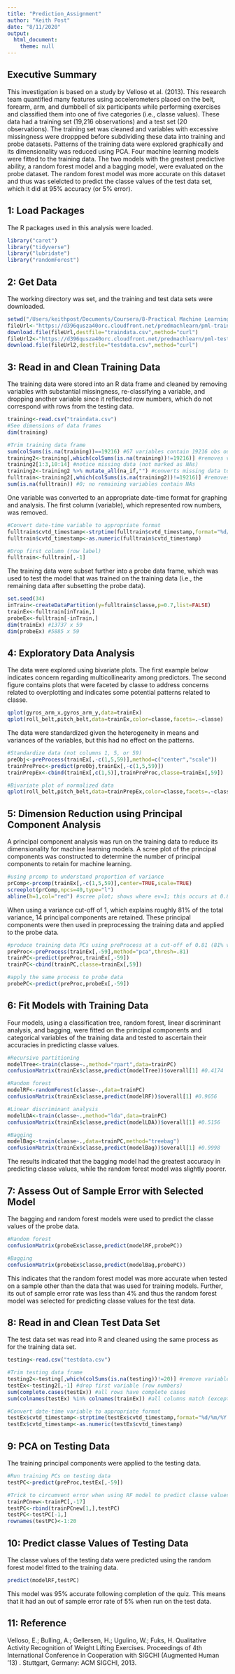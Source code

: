 ```yaml
---
title: "Prediction_Assignment"
author: "Keith Post"
date: "8/11/2020"
output:
  html_document: 
    theme: null
---
```


## Executive Summary
This investigation is based on a study by Velloso et al. (2013). This research team quantified many features using accelerometers placed on the belt, forearm, arm, and dumbbell of six participants while performing exercises and classified them into one of five categories (i.e., classe values). These data had a training set (19,216 observations) and a test set (20 observations). The training set was cleaned and variables with excessive missingness were droppped before subdividing these data into training and probe datasets. Patterns of the training data were explored graphically and its dimensionality was reduced using PCA. Four machine learning models were fitted to the training data. The two models with the greatest predictive ability, a random forest model and a bagging model, were evaluated on the probe dataset. The random forest model was more accurate on this dataset and thus was selelcted to predict the classe values of the test data set, which it did at 95% accuracy (or 5% error). 

## 1: Load Packages
The R packages used in this analysis were loaded.
```r
library("caret")
library("tidyverse")
library("lubridate")
library("randomForest")
```

## 2: Get Data 
The working directory was set, and the training and test data sets were downloaded.
```r
setwd("/Users/keithpost/Documents/Coursera/8-Practical Machine Learning/MachineLearning_PredAssign")
fileUrl<-"https://d396qusza40orc.cloudfront.net/predmachlearn/pml-training.csv"
download.file(fileUrl,destfile="traindata.csv",method="curl")
fileUrl2<-"https://d396qusza40orc.cloudfront.net/predmachlearn/pml-testing.csv"
download.file(fileUrl2,destfile="testdata.csv",method="curl")
```

## 3: Read in and Clean Training Data
The training data were stored into an R data frame and cleaned by removing variables with substantial missingness, re-classifying a variable, and dropping another variable since it reflected row numbers, which do not correspond with rows from the testing data.
```r
training<-read.csv("traindata.csv")
#See dimensions of data frames
dim(training)

#Trim training data frame
sum(colSums(is.na(training))==19216) #67 variables contain 19216 obs out of 19622 obs with NAs
training2<-training[,which(colSums(is.na(training))!=19216)] #removes variables with excess missingness and stores into new data frame
training2[1:3,10:14] #notice missing data (not marked as NAs)
training2<-training2 %>% mutate_all(na_if,"") #converts missing data to NAs
fulltrain<-training2[,which(colSums(is.na(training2))!=19216)] #removes variables with excess NAs
sum(is.na(fulltrain)) #0; no remaining variables contain NAs
```

One variable was converted to an appropriate date-time format for graphing and analysis. The first column (variable), which represented row numbers, was removed.
```r
#Convert date-time variable to appropriate format
fulltrain$cvtd_timestamp<-strptime(fulltrain$cvtd_timestamp,format="%d/%m/%Y %H:%M")
fulltrain$cvtd_timestamp<-as.numeric(fulltrain$cvtd_timestamp)

#Drop first column (row label)
fulltrain<-fulltrain[,-1]
```

The training data were subset further into a probe data frame, which was used to test the model that was trained on the training data (i.e., the remaining data after subsetting the probe data).
```r
set.seed(34)
inTrain<-createDataPartition(y=fulltrain$classe,p=0.7,list=FALSE)
trainEx<-fulltrain[inTrain,]
probeEx<-fulltrain[-inTrain,]
dim(trainEx) #13737 x 59
dim(probeEx) #5885 x 59
```


## 4: Exploratory Data Analysis
The data were explored using bivariate plots. The first example below indicates concern regarding multicollinearity among predictors. The second figure contains plots that were faceted by classe to address concerns related to overplotting and indicates some potential patterns related to classe.

```r
qplot(gyros_arm_x,gyros_arm_y,data=trainEx)
qplot(roll_belt,pitch_belt,data=trainEx,color=classe,facets=.~classe)
```

The data were standardized given the heterogeneity in means and variances of the variables, but this had no effect on the patterns.
```r
#Standardize data (not columns 1, 5, or 59)
preObj<-preProcess(trainEx[,-c(1,5,59)],method=c("center","scale"))
trainPreProc<-predict(preObj,trainEx[,-c(1,5,59)])
trainPrepEx<-cbind(trainEx[,c(1,5)],trainPreProc,classe=trainEx[,59])

#Bivariate plot of normalized data
qplot(roll_belt,pitch_belt,data=trainPrepEx,color=classe,facets=.~classe)
```


## 5: Dimension Reduction using Principal Component Analysis
A principal component analysis was run on the training data to reduce its dimensionality for machine learning models. A scree plot of the principal components was constructed to determine the number of principal components to retain for machine learning.

```r
#using prcomp to understand proportion of variance
prComp<-prcomp(trainEx[,-c(1,5,59)],center=TRUE,scale=TRUE)
screeplot(prComp,npcs=40,type="l") 
abline(h=1,col="red") #scree plot; shows where ev=1; this occurs at 0.81 of cumulative variance explained (14 PCs) 
```

When using a variance cut-off of 1, which explains roughly 81% of the total variance, 14 principal components are retained. These principal components were then used in preprocessing the training data and applied to the probe data.
```r
#produce training data PCs using preProcess at a cut-off of 0.81 (81% variance)
preProc<-preProcess(trainEx[,-59],method="pca",thresh=.81)
trainPC<-predict(preProc,trainEx[,-59])
trainPC<-cbind(trainPC,classe=trainEx[,59])

#apply the same process to probe data
probePC<-predict(preProc,probeEx[,-59])
```


## 6: Fit Models with Training Data
Four models, using a classification tree, random forest, linear discriminant analysis, and bagging, were fitted on the principal components and categorical variables of the training data and tested to ascertain their accuracies in predicting classe values. 
```r
#Recursive partitioning
modelTree<-train(classe~.,method="rpart",data=trainPC)
confusionMatrix(trainEx$classe,predict(modelTree))$overall[1] #0.4174

#Random forest
modelRF<-randomForest(classe~.,data=trainPC)
confusionMatrix(trainEx$classe,predict(modelRF))$overall[1] #0.9656

#Linear discriminant analysis
modelLDA<-train(classe~.,method="lda",data=trainPC)
confusionMatrix(trainEx$classe,predict(modelLDA))$overall[1] #0.5156

#Bagging
modelBag<-train(classe~.,data=trainPC,method="treebag")
confusionMatrix(trainEx$classe,predict(modelBag))$overall[1] #0.9998
```
The results indicated that the bagging model had the greatest accuracy in predicting classe values, while the random forest model was slightly poorer.


## 7: Assess Out of Sample Error with Selected Model
The bagging and random forest models were used to predict the classe values of the probe data.
```r
#Random forest
confusionMatrix(probeEx$classe,predict(modelRF,probePC))

#Bagging
confusionMatrix(probeEx$classe,predict(modelBag,probePC)) 
```
This indicates that the random forest model was more accurate when tested on a sample other than the data that was used for training models. Further, its out of sample error rate was less than 4% and thus the random forest model was selected for predicting classe values for the test data.


## 8: Read in and Clean Test Data Set
The test data set was read into R and cleaned using the same process as for the training data set.
```r
testing<-read.csv("testdata.csv")

#Trim testing data frame
testing2<-testing[,which(colSums(is.na(testing))!=20)] #remove variables without data and store in new object
testEx<-testing2[,-1] #drop first variable (row numbers)
sum(complete.cases(testEx)) #all rows have complete cases
sum(colnames(testEx) %in% colnames(trainEx)) #all columns match (except the last one, problem id)

#Convert date-time variable to appropriate format
testEx$cvtd_timestamp<-strptime(testEx$cvtd_timestamp,format="%d/%m/%Y %H:%M")
testEx$cvtd_timestamp<-as.numeric(testEx$cvtd_timestamp)
```


## 9: PCA on Testing Data
The training principal components were applied to the testing data. 
```r
#Run training PCs on testing data
testPC<-predict(preProc,testEx[,-59])

#Trick to circumvent error when using RF model to predict classe values of testing data
trainPCnew<-trainPC[,-17]
testPC<-rbind(trainPCnew[1,],testPC)
testPC<-testPC[-1,]
rownames(testPC)<-1:20
```


## 10: Predict classe Values of Testing Data
The classe values of the testing data were predicted using the random forest model fitted to the training data.
```r
predict(modelRF,testPC)
```
This model was 95% accurate following completion of the quiz. This means that it had an out of sample error rate of 5% when run on the test data.


## 11: Reference
Velloso, E.; Bulling, A.; Gellersen, H.; Ugulino, W.; Fuks, H. Qualitative Activity Recognition of Weight Lifting Exercises. Proceedings of 4th International Conference in Cooperation with SIGCHI (Augmented Human '13) . Stuttgart, Germany: ACM SIGCHI, 2013.




